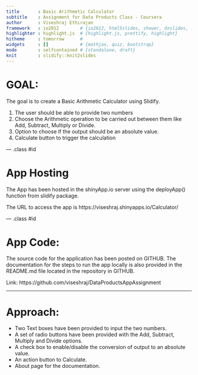 ```yaml
---
title       : Basic Arithmetic Calculator
subtitle    : Assignment for Data Products Class - Coursera
author      : Viseshraj Ethirajan
framework   : io2012        # {io2012, html5slides, shower, dzslides, ...}
highlighter : highlight.js  # {highlight.js, prettify, highlight}
hitheme     : tomorrow      # 
widgets     : []            # {mathjax, quiz, bootstrap}
mode        : selfcontained # {standalone, draft}
knit        : slidify::knit2slides
---
```


# GOAL:
The goal is to create a Basic Arithmetic Calculator using Slidify.

1. The user should be able to provide two numbers
2. Choose the Arithmetic operation to be carried out between them like Add, Subtract, Multiply or Divide.
3. Option to choose if the output should be an absolute value.
4. Calculate button to trigger the calculation

--- .class #id 

# App Hosting
The App has been hosted in the shinyApp.io server using the deployApp() function from slidify package.

The URL to access the app is https://viseshraj.shinyapps.io/Calculator/

--- .class #id

# App Code:
The source code for the application has been posted on GITHUB.  The documentation for the steps to run the app locally is also provided in the README.md file located in the repository in GITHUB. 

Link: https://github.com/viseshraj/DataProductsAppAssignment

---

# Approach:

- Two Text boxes have been provided to input the two numbers.
- A set of radio buttons have been provided with the Add, Subtract, Multiply and Divide options.
- A check box to enable/disable the conversion of output to an absolute value.
- An action button to Calculate.
- About page for the documentation.